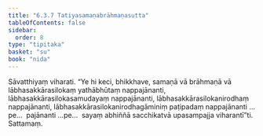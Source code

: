 ```yaml
---
title: "6.3.7 Tatiyasamaṇabrāhmaṇasutta"
tableOfContents: false
sidebar:
  order: 8
type: "tipitaka"
basket: "su"
book: "nida"
---
```



<DynamicBreadcrumb />

<Division number="176" book="nida" bookNo="12" page="433">

<Paragraph number="1072" book="nida">
Sāvatthiyaṃ viharati. “Ye hi keci, bhikkhave, samaṇā vā brāhmaṇā vā lābhasakkārasilokaṃ yathābhūtaṃ nappajānanti, lābhasakkārasilokasamudayaṃ nappajānanti, lābhasakkārasilokanirodhaṃ nappajānanti, lābhasakkārasilokanirodhagāminiṃ paṭipadaṃ nappajānanti …pe…  pajānanti …pe…  sayaṃ abhiññā sacchikatvā upasampajja viharantī”ti.

</Paragraph>
</Division>

<Paragraph number="1073" type="center" book="nida">
Sattamaṃ.
</Paragraph>